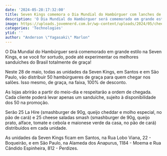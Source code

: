 ```yaml
---
date: '2024-05-28:17:32:00'
title: Seven Kings comemora o Dia Mundial do Hambúrguer com lanches de graça!
description: 'O Dia Mundial do Hambúrguer será comemorado em grande estilo na Seven Kings, e se você for sortudo, pode até experimentar os melhores sanduíches do Brasil totalmente de graça!'
image: https://uploads.jovemnerd.com.br/wp-content/uploads/2024/05/cheese_salada_horizontal__b41p0i-760x507.jpg
categories: 'Technologies'
ytid: ''
author: "Anderson \"Yagasaki\" Marlon"
---
```


O Dia Mundial do Hambúrguer será comemorado em grande estilo na Seven Kings, e se você for sortudo, pode até experimentar os melhores sanduíches do Brasil totalmente de graça!

Neste 28 de maio, todas as unidades da Seven Kings, em Santos e em São Paulo, vão distribuir 50 hambúrgueres de graça para quem chegar nos salões. Isso mesmo, de graça, na faixa, 100% de desconto.

As lojas abrirão a partir do meio-dia e respeitarão a ordem de chegada. Cada cliente poderá levar apenas um sanduíche, sujeito à disponibilidade dos 50 na promoção.

Serão 25 La Hire (smashburger de 90g, queijo cheddar e molho especial, no pão de cará) e 25 cheese saladas smash (smashburger de 90g, queijo prato, alface, tomate e cebola e maionese verde da casa, no pão de cará) distribuídos em cada unidade.

As unidades da Seven Kings ficam em Santos, na Rua Lobo Viana, 22 - Boqueirão, e em São Paulo, na Alameda dos Anapurus, 1184 - Moema e Rua Cândido Espinheira, 812 - Perdizes.
